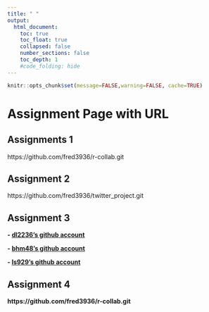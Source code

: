```yaml
---
title: " "
output:
  html_document:
    toc: true
    toc_float: true
    collapsed: false
    number_sections: false
    toc_depth: 1
    #code_folding: hide
---
```


```r
knitr::opts_chunk$set(message=FALSE,warning=FALSE, cache=TRUE)
```


# Assignment Page with URL

## Assignments 1
https://github.com/fred3936/r-collab.git 

## Assignment 2

https://github.com/fred3936/twitter_project.git

## Assignment 3
<b>
 - [dl2236's github account](https://fred3936.github.io/Homepage/index.html)
<br>

<b>
 - [bhm48's github account](https://github.com/ls5340/r-collab-.git)
<br>

<b>
 - [ls929's github account](https://ls5340.github.io/problem_3/index.html)
<br>


## Assignment 4
https://github.com/fred3936/r-collab.git 



